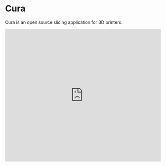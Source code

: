 
# Cura

Cura is an open source slicing application for 3D printers.

  <iframe
    width="100%"
    height="430"
    src="https://www.youtube.com/embed/gYEhH16nVbU"
    frameborder="0"
    allow="accelerometer; autoplay; clipboard-write; encrypted-media; gyroscope; picture-in-picture"
    allowfullscreen
  />

<Callout type="warning" emoji="⚠️">
Cura requires a Windows, Mac, and Linux computer with a mouse and keyboard to run. All printers at Te Wāhi use Ultimaker printers which are fully supported in Cura, but you may wish you use a different slicer for other brands like Prusa or Creality.
</Callout>

Ultimaker Cura is a slicer application used to prepare your 3D models for printing with a 3D printer. You can set the speed, scale and quality of your prints, generating a .gcode file that is then read by the printer itself.

## Supported filetypes

STL (best for 3D printing), 3MF, AMF, DAE, ZAE, CTM, PLY, OBJ, X3D, GLB, GLTF

## Minimum system requirements

At least 2GB of RAM. At least 500 MB of available hard-disk space. Intel HD or similar graphics card with at least 512 MB video memory

## Downloads

[Download Cura](https://ultimaker.com/software/ultimaker-cura)